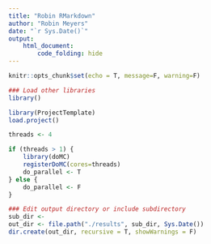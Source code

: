 ```yaml
---
title: "Robin RMarkdown"
author: "Robin Meyers"
date: "`r Sys.Date()`"
output:
    html_document:
        code_folding: hide
---
```


```r
knitr::opts_chunk$set(echo = T, message=F, warning=F)
```

```r
### Load other libraries
library()

library(ProjectTemplate)
load.project()

threads <- 4

if (threads > 1) {
    library(doMC)
    registerDoMC(cores=threads)
    do_parallel <- T
} else {
    do_parallel <- F
}

```

```r
### Edit output directory or include subdirectory
sub_dir <- 
out_dir <- file.path("./results", sub_dir, Sys.Date())
dir.create(out_dir, recursive = T, showWarnings = F)
```

